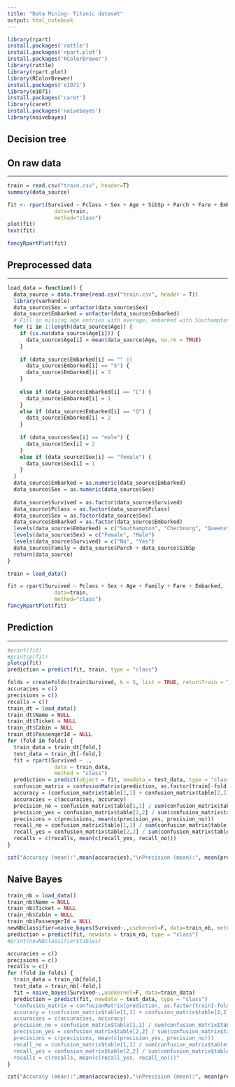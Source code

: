 ```yaml
---
title: "Data Mining- Titanic dataset"
output: html_notebook
---
```


```r
library(rpart)
install.packages('rattle')
install.packages('rpart.plot')
install.packages('RColorBrewer')
library(rattle)
library(rpart.plot)
library(RColorBrewer)
install.packages('e1071')
library(e1071)
install.packages('caret')
library(caret)
install.packages('naivebayes')
library(naivebayes)
```


## **Decision tree**

## On raw data
***
```r
train = read.csv("train.csv", header=T)
summary(data_source)

fit <- rpart(Survived ~ Pclass + Sex + Age + SibSp + Parch + Fare + Embarked,
               data=train,
               method="class")
plot(fit)
text(fit)

```


```r
fancyRpartPlot(fit)

```

## Preprocessed data
***
```r
load_data = function() {
  data_source = data.frame(read.csv("train.csv", header = T))
  library(varhandle)
  data_source$Sex = unfactor(data_source$Sex)
  data_source$Embarked = unfactor(data_source$Embarked)
  # Fill in missing age entries with average, embarked with Southampton
  for (i in 1:length(data_source$Age)) {
    if (is.na(data_source$Age[i])) {
      data_source$Age[i] = mean(data_source$Age, na.rm = TRUE)
    }
    
    if (data_source$Embarked[i] == "" ||
      data_source$Embarked[i] == "S") {
      data_source$Embarked[i] = 3
    }
    
    else if (data_source$Embarked[i] == "C") {
      data_source$Embarked[i] = 1
    }
    else if (data_source$Embarked[i] == "Q") {
      data_source$Embarked[i] = 2
    }
    
    if (data_source$Sex[i] == "male") {
      data_source$Sex[i] = 2
    }
    else if (data_source$Sex[i] == "female") {
      data_source$Sex[i] = 1
    }
  }
  data_source$Embarked = as.numeric(data_source$Embarked)
  data_source$Sex = as.numeric(data_source$Sex)
  
  data_source$Survived = as.factor(data_source$Survived)
  data_source$Pclass = as.factor(data_source$Pclass)
  data_source$Sex = as.factor(data_source$Sex)
  data_source$Embarked = as.factor(data_source$Embarked)
  levels(data_source$Embarked) = c("Southampton", "Cherbourg", "Queenstown", "Southampton")
  levels(data_source$Sex) = c("Female", "Male")
  levels(data_source$Survived) = c("No", "Yes")
  data_source$Family = data_source$Parch + data_source$SibSp
  return(data_source)
}

train = load_data()

fit = rpart(Survived ~ Pclass + Sex + Age + Family + Fare + Embarked,
               data=train,
               method="class")
fancyRpartPlot(fit)
```


## Prediction
***
```r
#print(fit)
#printcp(fit)
plotcp(fit)
prediction = predict(fit, train, type = "class")

folds = createFolds(train$Survived, k = 5, list = TRUE, returnTrain = TRUE)
accuracies = c()
precisions = c()
recalls = c()
train_dt = load_data()
train_dt$Name = NULL
train_dt$Ticket = NULL
train_dt$Cabin = NULL
train_dt$PassengerId = NULL
for (fold in folds) {
  train_data = train_dt[fold,]
  test_data = train_dt[-fold,]
  fit = rpart(Survived ~ .,
               data = train_data,
               method = "class")
  prediction = predict(object = fit, newdata = test_data, type = "class")
  confusion_matrix = confusionMatrix(prediction, as.factor(train[-fold, ]$Survived))
  accuracy = (confusion_matrix$table[1,1] + confusion_matrix$table[2,2]) / sum(confusion_matrix$table)
  accuracies = c(accuracies, accuracy)
  precision_no = confusion_matrix$table[1,1] / sum(confusion_matrix$table[,1])
  precision_yes = confusion_matrix$table[2,2] / sum(confusion_matrix$table[,2])
  precisions = c(precisions, mean(c(precision_yes, precision_no)))
  recall_no = confusion_matrix$table[1,1] / sum(confusion_matrix$table[1,])
  recall_yes = confusion_matrix$table[2,2] / sum(confusion_matrix$table[2,])
  recalls = c(recalls, mean(c(recall_yes, recall_no)))
}

cat("Accuracy (mean):",mean(accuracies),"\nPrecision (mean):", mean(precisions), "\nRecall (mean):",mean(recalls),"\n")

```


## **Naive Bayes**

```r
train_nb = load_data()
train_nb$Name = NULL
train_nb$Ticket = NULL
train_nb$Cabin = NULL
train_nb$PassengerId = NULL
newNBclassifier=naive_bayes(Survived~.,usekernel=F, data=train_nb, method="class")
prediction = predict(fit, newdata = train_nb, type = "class")
#print(newNBclassifier$tables)

accuracies = c()
precisions = c()
recalls = c()
for (fold in folds) {
  train_data = train_nb[fold,]
  test_data = train_nb[-fold,]
  fit = naive_bayes(Survived~.,usekernel=F, data=train_data)
  prediction = predict(fit, newdata = test_data, type = "class")
  "confusion_matrix = confusionMatrix(prediction, as.factor(train[-fold, ]$Survived))
  accuracy = (confusion_matrix$table[1,1] + confusion_matrix$table[2,2]) / sum(confusion_matrix$table)
  accuracies = c(accuracies, accuracy)
  precision_no = confusion_matrix$table[1,1] / sum(confusion_matrix$table[,1])
  precision_yes = confusion_matrix$table[2,2] / sum(confusion_matrix$table[,2])
  precisions = c(precisions, mean(c(precision_yes, precision_no)))
  recall_no = confusion_matrix$table[1,1] / sum(confusion_matrix$table[1,])
  recall_yes = confusion_matrix$table[2,2] / sum(confusion_matrix$table[2,])
  recalls = c(recalls, mean(c(recall_yes, recall_no)))"
}

cat("Accuracy (mean):",mean(accuracies),"\nPrecision (mean):", mean(precisions), "\nRecall (mean):",mean(recalls),"\n")
```

